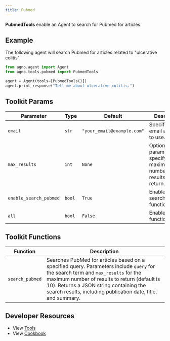 ```yaml
---
title: Pubmed
---
```


**PubmedTools** enable an Agent to search for Pubmed for articles.

## Example

The following agent will search Pubmed for articles related to "ulcerative colitis".

```python cookbook/tools/pubmed.py
from agno.agent import Agent
from agno.tools.pubmed import PubmedTools

agent = Agent(tools=[PubmedTools()])
agent.print_response("Tell me about ulcerative colitis.")
```

## Toolkit Params

| Parameter     | Type  | Default                    | Description                                                            |
| ------------- | ----- | -------------------------- | ---------------------------------------------------------------------- |
| `email`       | `str` | `"your_email@example.com"` | Specifies the email address to use.                                    |
| `max_results` | `int` | `None`                     | Optional parameter to specify the maximum number of results to return. |
| `enable_search_pubmed` | `bool` | `True` | Enable the search_pubmed functionality. |
| `all` | `bool` | `False` | Enable all functionality. |

## Toolkit Functions

| Function        | Description                                                                                                                                                                                                                                                                                 |
| --------------- | ------------------------------------------------------------------------------------------------------------------------------------------------------------------------------------------------------------------------------------------------------------------------------------------- |
| `search_pubmed` | Searches PubMed for articles based on a specified query. Parameters include `query` for the search term and `max_results` for the maximum number of results to return (default is 10). Returns a JSON string containing the search results, including publication date, title, and summary. |

## Developer Resources

- View [Tools](https://github.com/agno-agi/agno/blob/main/libs/agno/agno/tools/pubmed.py)
- View [Cookbook](https://github.com/agno-agi/agno/tree/main/cookbook/tools/pubmed_tools.py)
